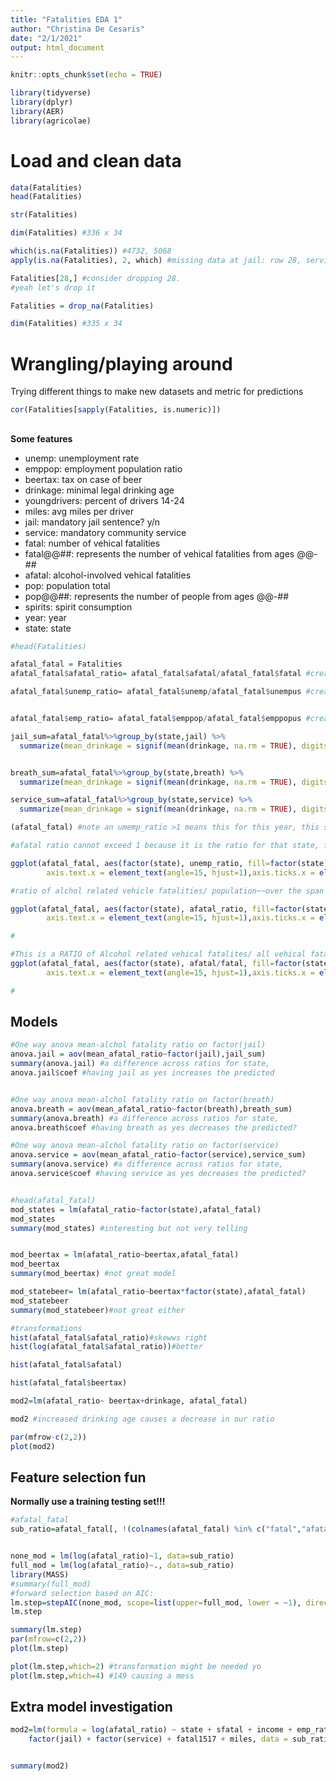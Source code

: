 ```yaml
---
title: "Fatalities EDA 1"
author: "Christina De Cesaris"
date: "2/1/2021"
output: html_document
---
```


```r
knitr::opts_chunk$set(echo = TRUE)
```

```r
library(tidyverse)
library(dplyr)
library(AER)
library(agricolae)

```

# Load and clean data
```r
data(Fatalities)
head(Fatalities)

str(Fatalities) 

dim(Fatalities) #336 x 34

which(is.na(Fatalities)) #4732, 5068
apply(is.na(Fatalities), 2, which) #missing data at jail: row 28, service: row 28

Fatalities[28,] #consider dropping 28.
#yeah let's drop it

Fatalities = drop_na(Fatalities)

dim(Fatalities) #335 x 34
```

# Wrangling/playing around
Trying different things to make new datasets and metric for predictions

```r
cor(Fatalities[sapply(Fatalities, is.numeric)])
```

## 
**Some features**

- unemp: unemployment rate
- emppop: employment population ratio
- beertax: tax on case of beer
- drinkage: minimal legal drinking age
- youngdrivers: percent of drivers 14-24
- miles: avg miles per driver
- jail: mandatory jail sentence? y/n
- service: mandatory community service
- fatal: number of vehical fatalities
- fatal@@##: represents the number of vehical fatalities from ages @@-##
- afatal: alcohol-involved vehical fatalities
- pop: population total
- pop@@##: represents the number of people from ages @@-##
- spirits: spirit consumption
- year: year
- state: state

```r
#head(Fatalities)

afatal_fatal = Fatalities
afatal_fatal$afatal_ratio= afatal_fatal$afatal/afatal_fatal$fatal #creates a ratio for each instance of alchol related veh fatalties/ total veh fatalities

afatal_fatal$unemp_ratio= afatal_fatal$unemp/afatal_fatal$unempus #creates a ratio for each instance of numeric. Unemployment rate./ US unemployment/population ratio.


afatal_fatal$emp_ratio= afatal_fatal$emppop/afatal_fatal$emppopus #creates a ratio for each instance of numeric. (Employment/population ratio)/ (US employment/population ratio
```

```r


jail_sum=afatal_fatal%>%group_by(state,jail) %>%
  summarize(mean_drinkage = signif(mean(drinkage, na.rm = TRUE), digits=5), mean_afatal_ratio= signif(mean(afatal_ratio, na.rm = TRUE), digits=5)) #Mean drinking age across states


breath_sum=afatal_fatal%>%group_by(state,breath) %>%
  summarize(mean_drinkage = signif(mean(drinkage, na.rm = TRUE), digits=5), mean_afatal_ratio= signif(mean(afatal_ratio, na.rm = TRUE), digits=5))

service_sum=afatal_fatal%>%group_by(state,service) %>%
  summarize(mean_drinkage = signif(mean(drinkage, na.rm = TRUE), digits=5), mean_afatal_ratio= signif(mean(afatal_ratio, na.rm = TRUE), digits=5))
```

```r
(afatal_fatal) #note an umemp_ratio >1 means this for this year, this state has exceeded the total us unemployment rate

#afatal ratio cannot exceed 1 because it is the ratio for that state, for that year of the amount of alcohol related veh deaths/total veh deaths
```


```r

ggplot(afatal_fatal, aes(factor(state), unemp_ratio, fill=factor(state))) + geom_boxplot()+scale_x_discrete(guide = guide_axis(n.dodge = 1),expand=c(0, 0))+theme(text = element_text(size=14,face = 'bold'),
        axis.text.x = element_text(angle=15, hjust=1),axis.ticks.x = element_line(size=0.5))

```


```r
#ratio of alchol related vehicle fatalities/ population~~over the span of study years

ggplot(afatal_fatal, aes(factor(state), afatal_ratio, fill=factor(state))) + geom_boxplot()+scale_x_discrete(guide = guide_axis(n.dodge = 1),expand=c(0, 0))+theme(text = element_text(size=14,face = 'bold'),
        axis.text.x = element_text(angle=15, hjust=1),axis.ticks.x = element_line(size=0.5))

#
```
```r

#This is a RATIO of Alcohol related vehical fatalites/ all vehical fatalities
ggplot(afatal_fatal, aes(factor(state), afatal/fatal, fill=factor(state))) + geom_boxplot()+scale_x_discrete(guide = guide_axis(n.dodge = 1),expand=c(0, 0))+theme(text = element_text(size=14,face = 'bold'),
        axis.text.x = element_text(angle=15, hjust=1),axis.ticks.x = element_line(size=0.5))

#
```



## Models
```r
#One way anova mean-alchol fatality ratio on factor(jail)
anova.jail = aov(mean_afatal_ratio~factor(jail),jail_sum)
summary(anova.jail) #a difference across ratios for state,
anova.jail$coef #having jail as yes increases the predicted


#One way anova mean-alchol fatality ratio on factor(breath)
anova.breath = aov(mean_afatal_ratio~factor(breath),breath_sum)
summary(anova.breath) #a difference across ratios for state,
anova.breath$coef #having breath as yes decreases the predicted?

#One way anova mean-alchol fatality ratio on factor(service)
anova.service = aov(mean_afatal_ratio~factor(service),service_sum)
summary(anova.service) #a difference across ratios for state,
anova.service$coef #having service as yes decreases the predicted?
```
```r

```



```r
#head(afatal_fatal)
mod_states = lm(afatal_ratio~factor(state),afatal_fatal)
mod_states
summary(mod_states) #interesting but not very telling


mod_beertax = lm(afatal_ratio~beertax,afatal_fatal)
mod_beertax
summary(mod_beertax) #not great model

mod_statebeer= lm(afatal_ratio~beertax*factor(state),afatal_fatal)
mod_statebeer
summary(mod_statebeer)#not great either
```

```r
#transformations
hist(afatal_fatal$afatal_ratio)#skewws right
hist(log(afatal_fatal$afatal_ratio))#better

hist(afatal_fatal$afatal)

hist(afatal_fatal$beertax) 
```

```r
mod2=lm(afatal_ratio~ beertax+drinkage, afatal_fatal)

mod2 #increased drinking age causes a decrease in our ratio

par(mfrow-c(2,2))
plot(mod2)
```


## Feature selection fun

**Normally use a training testing set!!!**
```r
#afatal_fatal
sub_ratio=afatal_fatal[, !(colnames(afatal_fatal) %in% c("fatal","afatal","emppop","emppopus","baptist","mormon"))]#drop these cols to avoid multicolinearity, drop religions here as well


none_mod = lm(log(afatal_ratio)~1, data=sub_ratio) 
full_mod = lm(log(afatal_ratio)~., data=sub_ratio)  
library(MASS)
#summary(full_mod)
#forward selection based on AIC: 
lm.step=stepAIC(none_mod, scope=list(upper=full_mod, lower = ~1), direction="both", k=2, trace = FALSE)
lm.step

```


```r
summary(lm.step)
par(mfrow=c(2,2))
plot(lm.step)
```
```r
plot(lm.step,which=2) #transformation might be needed yo
plot(lm.step,which=4) #149 causing a mess
```


## Extra model investigation

```r
mod2=lm(formula = log(afatal_ratio) ~ state + sfatal + income + emp_ratio + 
    factor(jail) + factor(service) + fatal1517 + miles, data = sub_ratio)


summary(mod2)
```



